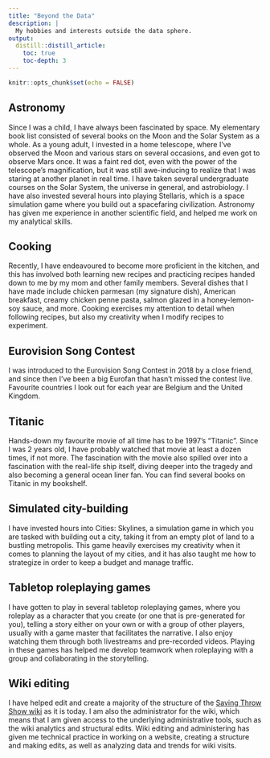 ```yaml
---
title: "Beyond the Data"
description: |
  My hobbies and interests outside the data sphere.
output: 
  distill::distill_article:
    toc: true
    toc-depth: 3
---
```


```r
knitr::opts_chunk$set(echo = FALSE)
```

## Astronomy

Since I was a child, I have always been fascinated by space. My elementary book list consisted of several books on the Moon and the Solar System as a whole. As a young adult, I invested in a home telescope, where I've observed the Moon and various stars on several occasions, and even got to observe Mars once. It was a faint red dot, even with the power of the telescope's magnification, but it was still awe-inducing to realize that I was staring at another planet in real time. I have taken several undergraduate courses on the Solar System, the universe in general, and astrobiology. I have also invested several hours into playing Stellaris, which is a space simulation game where you build out a spacefaring civilization. Astronomy has given me experience in another scientific field, and helped me work on my analytical skills.

## Cooking

Recently, I have endeavoured to become more proficient in the kitchen, and this has involved both learning new recipes and practicing recipes handed down to me by my mom and other family members. Several dishes that I have made include chicken parmesan (my signature dish), American breakfast, creamy chicken penne pasta, salmon glazed in a honey-lemon-soy sauce, and more. Cooking exercises my attention to detail when following recipes, but also my creativity when I modify recipes to experiment.

## Eurovision Song Contest

I was introduced to the Eurovision Song Contest in 2018 by a close friend, and since then I've been a big Eurofan that hasn't missed the contest live. Favourite countries I look out for each year are Belgium and the United Kingdom.

## Titanic

Hands-down my favourite movie of all time has to be 1997's "Titanic". Since I was 2 years old, I have probably watched that movie at least a dozen times, if not more. The fascination with the movie also spilled over into a fascination with the real-life ship itself, diving deeper into the tragedy and also becoming a general ocean liner fan. You can find several books on Titanic in my bookshelf.

## Simulated city-building

I have invested hours into Cities: Skylines, a simulation game in which you are tasked with building out a city, taking it from an empty plot of land to a bustling metropolis. This game heavily exercises my creativity when it comes to planning the layout of my cities, and it has also taught me how to strategize in order to keep a budget and manage traffic.

## Tabletop roleplaying games

I have gotten to play in several tabletop roleplaying games, where you roleplay as a character that you create (or one that is pre-generated for you), telling a story either on your own or with a group of other players, usually with a game master that facilitates the narrative. I also enjoy watching them through both livestreams and pre-recorded videos. Playing in these games has helped me develop teamwork when roleplaying with a group and collaborating in the storytelling.

## Wiki editing

I have helped edit and create a majority of the structure of the [Saving Throw Show wiki](https://savingthrowshow.fandom.com/wiki/Saving_Throw_Show_Wiki) as it is today. I am also the administrator for the wiki, which means that I am given access to the underlying administrative tools, such as the wiki analytics and structural edits. Wiki editing and administering has given me technical practice in working on a website, creating a structure and making edits, as well as analyzing data and trends for wiki visits.
